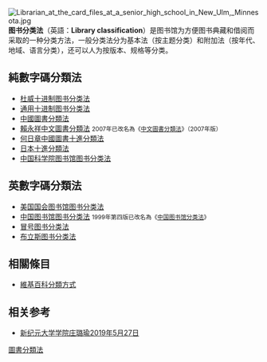 {{unreferenced|time=2012-3-13}} 
[[File:Librarian_at_the_card_files_at_a_senior_high_school_in_New_Ulm,_Minnesota.jpg|thumb]]
'''图书分类法'''（英語：'''Library classification'''）是图书馆为方便图书典藏和借阅而采取的一种分类方法，一般分类法分为基本法（按主题分类）和附加法（按年代、地域、语言分类），还可以人为按版本、规格等分类。

==純數字碼分類法==
*[[杜威十进制图书分类法|杜威十进制图书分类法]]
*[[通用十进制图书分类法|通用十进制图书分类法]]
*[[中國圖書分類法|中國圖書分類法]]
*[[賴永祥中文圖書分類法|賴永祥中文圖書分類法]] <small>2007年已改名為《[[中文圖書分類法|中文圖書分類法]]》（2007年版）</small>
*[[何日章中國圖書十進分類法|何日章中國圖書十進分類法]]
*[[日本十進分類法|日本十進分類法]]
*[[中国科学院图书馆图书分类法|中国科学院图书馆图书分类法]]

==英數字碼分類法==
*[[美国国会图书馆图书分类法|美国国会图书馆图书分类法]]
*[[中国图书馆图书分类法|中国图书馆图书分类法]] <small>1999年第四版已改名為《[[中国图书馆分类法|中国图书馆分类法]]》</small>
*[[冒号图书分类法|冒号图书分类法]]
*[[布立斯图书分类法|布立斯图书分类法]]

==相關條目==
*[[Wikipedia:分類方式|維基百科分類方式]]

== 相关参考==
* [https://dongzong.my/resource/images/Library/LibraryDoc/20190527-LibraryWorkshop/20190527-ppt1.pdf 新纪元大学学院庄璐瑜2019年5月27日] {{Wayback|url=https://dongzong.my/resource/images/Library/LibraryDoc/20190527-LibraryWorkshop/20190527-ppt1.pdf |date=20211204135925 }}

{{Library and information science}}
{{Library classification systems}}

{{Authority control}}
[[Category:圖書分類法|]]
